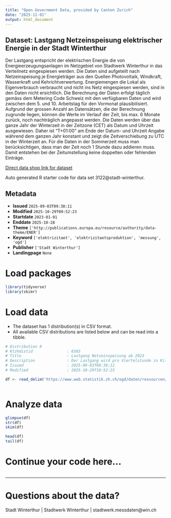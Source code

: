 ```yaml
---
title: "Open Government Data, provided by Canton Zurich"
date: "2025-11-01"
output: html_document
---
```


## Dataset: Lastgang Netzeinspeisung elektrischer Energie in der Stadt Winterthur

Der Lastgang entspricht der elektrischen Energie die von Energieerzeugungsanlagen im Netzgebiet von Stadtwerk Winterthur in das Verteilnetz eingespiesen werden. Die Daten sind aufgeteilt nach Netzeinspeisung je Energieträger aus den Quellen Photovoltaik, Windkraft, Wasserkraft und Kehrichtverwertung. Energiemengen die Lokal als Eigenverbrauch verbraucht und nicht ins Netz eingespiesen werden, sind in den Daten nicht ersichtlich. Die Berechnung der Daten erfolgt täglich gemäss dem Metering Code Schweiz mit den verfügbaren Daten und wird zwischen dem 5. und 10. Arbeitstag für den Vormonat plausibilisiert. Aufgrund der grossen Anzahl an Datensätzen, die der Berechnung zugrunde liegen, können die Werte im Verlauf der Zeit, bis max. 6 Monate zurück, noch nachträglich angepasst werden. Die Daten werden über das ganze Jahr der Winterzeit in der Zeitzone (CET) als Datum und Uhrzeit ausgewiesen. Daher ist "T+01:00" am Ende der Datum- und Uhrzeit Angabe während dem ganzen Jahr konstant und zeigt die Zeitverschiebung zu UTC in der Winterzeit an. Für die Daten in der Sommerzeit muss man berücksichtigen, dass man der Zeit noch 1 Stunde dazu addieren muss. Damit entstehen bei der Zeitumstellung keine doppelten oder fehlenden Einträge.

[Direct data shop link for dataset](https://www.zh.ch/de/politik-staat/statistik-daten/datenkatalog.html#/datasets/3122@stadt-winterthur)

Auto generated R starter code for data set 3122@stadt-winterthur.

## Metadata

- **Issued** `2025-09-03T09:38:11`
- **Modified** `2025-10-29T09:52:23`
- **Startdate** `2023-01-01`
- **Enddate** `2025-10-28`
- **Theme** `['http://publications.europa.eu/resource/authority/data-theme/ENER']`
- **Keyword** `['elektrizitaet', 'elektrizitaetsproduktion', 'messung', 'ogd']`
- **Publisher** `['Stadt Winterthur']`
- **Landingpage** `None`


# Load packages

```r

library(tidyverse)
library(skimr)

```

# Load data

-   The dataset has 1 distribution(s) in CSV format.
-   All available CSV distributions are listed below and can be read into a tibble.

```r

# Distribution 0
# Ktzhdistid               : 6583
# Title                    : Lastgang Netzeinspeisung ab 2023
# Description              : Der Lastgang wird pro Viertelstunde in Kilowattstunden zusammengefasst.
# Issued                   : 2025-09-03T09:38:12
# Modified                 : 2025-10-29T10:52:23

df <- read_delim('https://www.web.statistik.zh.ch/ogd/daten/ressourcen/KTZH_00003122_00006583.csv')



```

# Analyze data

```r

glimpse(df)
str(df)
skim(df)

head(df)
tail(df)

```

# Continue your code here...

```r

```

------------------------------------------------------------------------

# Questions about the data?

Stadt Winterthur | Stadtwerk Winterthur | stadtwerk.messdaten@win.ch
